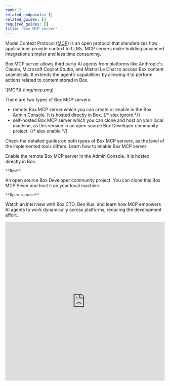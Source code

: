 ```yaml
---
rank: 2
related_endpoints: []
related_guides: []
required_guides: []
title: "Box MCP server"
---
```

Model Context Protocol ([MCP](https://modelcontextprotocol.io/introduction)) is an open protocol that standardizes how applications provide context to LLMs. MCP servers make building advanced integrations simpler and less time consuming.

Box MCP server allows third party AI agents from platforms like Anthropic's Claude, Microsoft Copilot Studio, and Mistral Le Chat to access Box content seamlessly. It extends the agent’s capabilities by allowing it to perform actions related to content stored in Box.

<ImageFrame noborder center>
  ![MCP](./img/mcp.png)
</ImageFrame>

There are two types of Box MCP servers:

- remote Box MCP server which you can create or enable in the Box Admin Console. It is hosted directly in Box.
{/* alex ignore */}
- self-hosted Box MCP server which you can clone and host on your local machine, as this version in an open source Box Developer community project.
{/* alex enable */}

Check the detailed guides on both types of Box MCP servers, as the level of the implemented tools differs. Learn how to enable Box MCP server:

<CardGroup cols={2}>
  <Card title="Remote Box MCP server" href="/guides/box-mcp/remote">
    Enable the remote Box MCP server in the Admin Console. It is hosted directly in Box.

    **New**
  </Card>

  <Card title="Self-hosted Box MCP server" href="/guides/box-mcp/self-hosted">
    An open source Box Developer community project. You can clone this Box MCP Sever and host it on your local machine.

    **Open source**
  </Card>
</CardGroup>

Watch an interview with Box CTO, Ben Kus, and learn how MCP empowers AI agents to work dynamically across platforms, reducing the development effort.

<iframe width="100%" height="500" src="https://www.youtube.com/embed/u_y5_y9JGg4?si=PY2__LklwsGWwiAD" title="MCP: The API standard that makes AI actionable for enterprises | Box AI Explainer Series EP4 with Ben Kus, Box CTO" frameborder="0" allow="accelerometer; clipboard-write; encrypted-media; gyroscope; picture-in-picture; web-share" referrerpolicy="strict-origin-when-cross-origin" allowfullscreen></iframe>